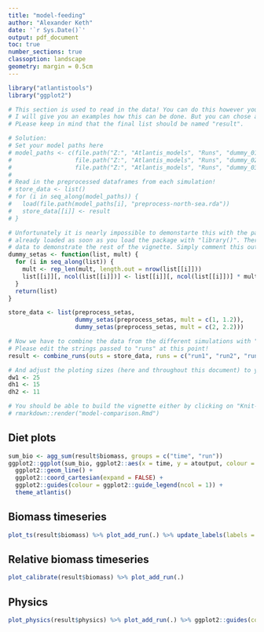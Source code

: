 ```yaml
---
title: "model-feeding"
author: "Alexander Keth"
date: '`r Sys.Date()`'
output: pdf_document
toc: true
number_sections: true
classoption: landscape
geometry: margin = 0.5cm
---
```


```r
library("atlantistools")
library("ggplot2")

# This section is used to read in the data! You can do this however you like.
# I will give you an examples how this can be done. But you can chose any other way!
# PLease keep in mind that the final list should be named "result".

# Solution:
# Set your model paths here
# model_paths <- c(file.path("Z:", "Atlantis_models", "Runs", "dummy_01_ATLANTIS_NS"),
#                  file.path("Z:", "Atlantis_models", "Runs", "dummy_02_ATLANTIS_NS"),
#                  file.path("Z:", "Atlantis_models", "Runs", "dummy_03_ATLANTIS_NS"))
#
# Read in the preprocessed dataframes from each simulation!
# store_data <- list()
# for (i in seq_along(model_paths)) {
#   load(file.path(model_paths[i], "preprocess-north-sea.rda"))
#   store_data[[i]] <- result
# }

# Unfortunately it is nearly impossible to demonstarte this with the package itself because the data is 
# already loaded as soon as you load the package with "library()". Therefore I have to create some dummy
# data to demonstrate the rest of the vignette. Simply comment this out in your final *.Rmd file.
dummy_setas <- function(list, mult) {
  for (i in seq_along(list)) {
    mult <- rep_len(mult, length.out = nrow(list[[i]]))
    list[[i]][, ncol(list[[i]])] <- list[[i]][, ncol(list[[i]])] * mult
  }
  return(list)
}

store_data <- list(preprocess_setas, 
                   dummy_setas(preprocess_setas, mult = c(1, 1.2)),
                   dummy_setas(preprocess_setas, mult = c(2, 2.2)))

# Now we have to combine the data from the different simulations with "combine_runs()".
# Please edit the strings passed to "runs" at this point!
result <- combine_runs(outs = store_data, runs = c("run1", "run2", "run3"))

# And adjust the ploting sizes (here and throughout this document) to your likings.
dw1 <- 25
dh1 <- 15
dh2 <- 11

# You should be able to build the vignette either by clicking on "Knit-PDF" or with
# rmarkdown::render("model-comparison.Rmd")
```

\newpage

## Diet plots
```r
sum_bio <- agg_sum(result$biomass, groups = c("time", "run"))
ggplot2::ggplot(sum_bio, ggplot2::aes(x = time, y = atoutput, colour = run)) +
  ggplot2::geom_line() +
  ggplot2::coord_cartesian(expand = FALSE) +
  ggplot2::guides(colour = ggplot2::guide_legend(ncol = 1)) +
  theme_atlantis()
```

\newpage

## Biomass timeseries
```r
plot_ts(result$biomass) %>% plot_add_run(.) %>% update_labels(labels = list(y = "Biomass [t]"))
```

\newpage

## Relative biomass timeseries
```r
plot_calibrate(result$biomass) %>% plot_add_run(.)
```

\newpage

## Physics
```r
plot_physics(result$physics) %>% plot_add_run(.) %>% ggplot2::guides(colour = ggplot2::guide_legend(ncol = 1))
```













